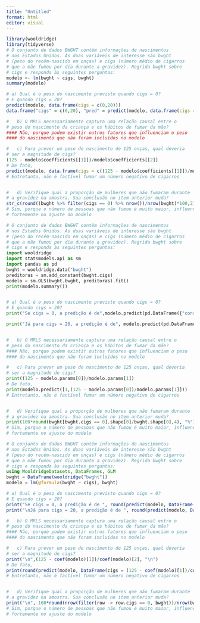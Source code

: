 ---
title: "Untitled"
format: html
editor: visual
---

```{r}
library(wooldridge)
library(tidyverse)
# O conjunto de dados BWGHT contêm informações de nascimentos 
# nos Estados Unidos. As duas variáveis de interesse são bwght 
# (peso do recém-nascido em onças) e cigs (número médio de cigarros
# que a mãe fumou por dia durante a gravidez). Regrida bwght sobre 
# cigs e responda às seguintes perguntas:
modelo <- lm(bwght ~ cigs, bwght)
summary(modelo)

# a) Qual é o peso do nascimento previsto quando cigs = 0? 
# E quando cigs = 20?
predict(modelo, data.frame(cigs = c(0,20)))
data.frame("cigs" = c(0,20), "pred" = predict(modelo, data.frame(cigs = c(0,20))))

#   b) O MRLS necessariamente captura uma relação causal entre o 
# peso do nascimento da criança e os hábitos de fumar da mãe?
#### Não, porque podem existir outros fatores que influenciam o peso 
#### do nascimento que não foram incluídos no modelo

#   c) Para prever um peso de nascimento de 125 onças, qual deveria
# ser a magnitude de cigs?
(125 - modelo$coefficients[[1]])/modelo$coefficients[[2]]
# De fato,
predict(modelo, data.frame(cigs = c((125 - modelo$coefficients[[1]])/modelo$coefficients[[2]])))
# Entretanto, não é factível fumar um número negativo de cigarros


#   d) Verifique qual a proporção de mulheres que não fumaram durante 
# a gravidez na amostra. Sua conclusão no item anterior muda?
str_c(round((bwght %>% filter(cigs == 0) %>% nrow())/nrow(bwght)*100,2),"%")
# Sim, porque o número de pessoas que não fumou é muito maior, influenciando 
# fortemente no ajuste do modelo


```

```{python}
# O conjunto de dados BWGHT contêm informações de nascimentos 
# nos Estados Unidos. As duas variáveis de interesse são bwght 
# (peso do recém-nascido em onças) e cigs (número médio de cigarros
# que a mãe fumou por dia durante a gravidez). Regrida bwght sobre 
# cigs e responda às seguintes perguntas:
import wooldridge
import statsmodels.api as sm
import pandas as pd
bwght = wooldridge.data("bwght")
preditoras = sm.add_constant(bwght.cigs)
modelo = sm.OLS(bwght.bwght, preditoras).fit()
print(modelo.summary())


# a) Qual é o peso do nascimento previsto quando cigs = 0? 
# E quando cigs = 20?
print("Se cigs = 0, a predição é de",modelo.predict(pd.DataFrame({"const":[1], "cigs":[0]}))[0])

print("Já para cigs = 20, a predição é de", modelo.predict(pd.DataFrame({"const":[1], "cigs":[20]}))[0])


#   b) O MRLS necessariamente captura uma relação causal entre o 
# peso do nascimento da criança e os hábitos de fumar da mãe?
#### Não, porque podem existir outros fatores que influenciam o peso 
#### do nascimento que não foram incluídos no modelo

#   c) Para prever um peso de nascimento de 125 onças, qual deveria
# ser a magnitude de cigs?
print((125 - modelo.params[0])/modelo.params[1])
# De fato,
print(modelo.predict([1,(125 - modelo.params[0])/modelo.params[1]]))
# Entretanto, não é factível fumar um número negativo de cigarros


#   d) Verifique qual a proporção de mulheres que não fumaram durante 
# a gravidez na amostra. Sua conclusão no item anterior muda?
print(100*round(bwght[bwght.cigs == 0].shape[0]/bwght.shape[0],4), "%")
# Sim, porque o número de pessoas que não fumou é muito maior, influenciando 
# fortemente no ajuste do modelo
```

```{julia}
# O conjunto de dados BWGHT contêm informações de nascimentos 
# nos Estados Unidos. As duas variáveis de interesse são bwght 
# (peso do recém-nascido em onças) e cigs (número médio de cigarros
# que a mãe fumou por dia durante a gravidez). Regrida bwght sobre 
# cigs e responda às seguintes perguntas:
using WooldridgeDatasets, DataFrames, GLM
bwght = DataFrame(wooldridge("bwght"))
modelo = lm(@formula(bwght ~ cigs), bwght)

# a) Qual é o peso do nascimento previsto quando cigs = 0? 
# E quando cigs = 20?
print("Se cigs = 0, a predição é de ", round(predict(modelo, DataFrame(cigs = 0))[1], digits = 2))
print("\nJá para cigs = 20, a predição é de ", round(predict(modelo, DataFrame(cigs = 20))[1], digits = 2))

#   b) O MRLS necessariamente captura uma relação causal entre o 
# peso do nascimento da criança e os hábitos de fumar da mãe?
#### Não, porque podem existir outros fatores que influenciam o peso 
#### do nascimento que não foram incluídos no modelo

#   c) Para prever um peso de nascimento de 125 onças, qual deveria
# ser a magnitude de cigs?
print("\n",(125 - coef(modelo)[1])/coef(modelo)[2], "\n")
# De fato,
print(round(predict(modelo, DataFrame(cigs = (125 - coef(modelo)[1])/coef(modelo)[2]))[1], digits = 2))
# Entretanto, não é factível fumar um número negativo de cigarros


#   d) Verifique qual a proporção de mulheres que não fumaram durante 
# a gravidez na amostra. Sua conclusão no item anterior muda?
print("\n", 100*round(nrow(filter(row -> row.cigs == 0, bwght))/nrow(bwght), digits = 4), "%")
# Sim, porque o número de pessoas que não fumou é muito maior, influenciando 
# fortemente no ajuste do modelo





```
